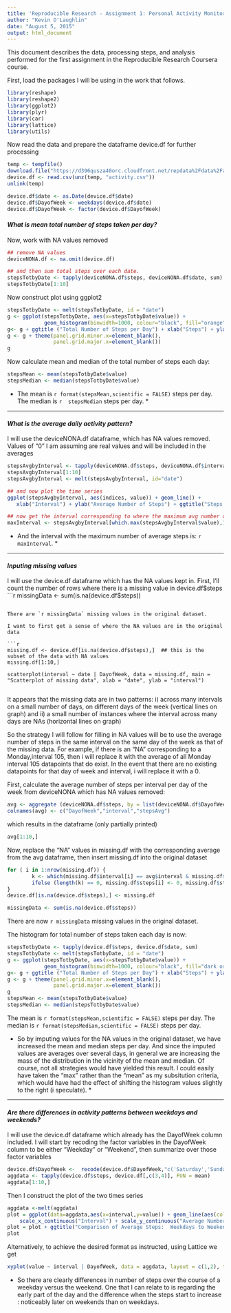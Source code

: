 ```yaml
---
title: 'Reproducible Research - Assignment 1: Personal Activity Monitoring Device Data Analysis'
author: "Kevin O'Laughlin"
date: "August 5, 2015"
output: html_document
---
```


This document describes the data, processing steps, and analysis performed for the first assignment in the Reproducible Research Coursera course.

First, load the packages I will be using in the work that follows.

```r
library(reshape)
library(reshape2)
library(ggplot2)
library(plyr)
library(car)
library(lattice)
library(utils)
```

Now read the data and prepare the dataframe device.df for further processing
```r
temp <- tempfile()
download.file("https://d396qusza40orc.cloudfront.net/repdata%2Fdata%2Factivity.zip",temp, method = "curl")
device.df <- read.csv(unz(temp, "activity.csv"))
unlink(temp)

device.df$date <- as.Date(device.df$date)
device.df$DayofWeek <- weekdays(device.df$date)
device.df$DayofWeek <- factor(device.df$DayofWeek)
```

#### *__What is mean total number of steps taken per day?__*


Now, work with NA values removed

```r
## remove NA values
deviceNONA.df <- na.omit(device.df)

## and then sum total steps over each date.  
stepsTotbyDate <- tapply(deviceNONA.df$steps, deviceNONA.df$date, sum)
stepsTotbyDate[1:10]

```

Now construct plot using ggplot2

```r
stepsTotbyDate <- melt(stepsTotbyDate, id = "date")
g <- ggplot(stepsTotbyDate, aes(x=stepsTotbyDate$value)) +
            geom_histogram(binwidth=1000, colour="black", fill="orange")
g<- g + ggtitle ("Total Number of Steps per Day") + xlab("Steps") + ylab("Number of Days")
g <- g + theme(panel.grid.minor.x=element_blank(), 
               panel.grid.major.x=element_blank())
g

```

Now calculate mean and median of the total number of steps each day:

```r

stepsMean <- mean(stepsTotbyDate$value)
stepsMedian <- median(stepsTotbyDate$value)

```

* The mean is `r format(stepsMean,scientific = FALSE)` steps per day.  The median is `r  stepsMedian` steps per day. *

-----

#### *__What is the average daily activity pattern?__*

I will use the deviceNONA.df dataframe, which has NA values removed.  Values of "0" I am assuming are real values and will be included in the averages

```r

stepsAvgbyInterval <- tapply(deviceNONA.df$steps, deviceNONA.df$interval, mean)
stepsAvgbyInterval[1:10]
stepsAvgbyInterval <- melt(stepsAvgbyInterval, id="date")

## and now plot the time series
ggplot(stepsAvgbyInterval, aes(indices, value)) + geom_line() +
   xlab("Interval") + ylab("Average Number of Steps") + ggtitle("Steps by Interval, Averaged over All Days")
```

```r
## now get the interval corresponding to where the maximum avg number of steps occurs
maxInterval <- stepsAvgbyInterval[which.max(stepsAvgbyInterval$value),1]
```

* And the interval with the maximum number of average steps is: `r maxInterval`. *

-----

#### *__Inputing missing values__*

I will use the device.df dataframe which has the NA values kept in.
First, I'll count the number of rows where there is a missing value in device.df$steps
```r
missingData <- sum(is.na(device.df$steps))

```

There are `r missingData` missing values in the original dataset.

I want to first get a sense of where the NA values are in the original data

```r
missing.df <- device.df[is.na(device.df$steps),]  ## this is the subset of the data with NA values
missing.df[1:10,]

scatterplot(interval ~ date | DayofWeek, data = missing.df, main = "Scatterplot of missing data", xlab = "date", ylab = "interval")


```

It appears that the missing data are in two patterns: i) across many intervals on a small number of days, on different days of the week (vertical lines on graph) and ii) a small number of instances where the interval across many days are NAs (horizontal lines on graph)

So the strategy I will follow for filling in NA values will be to use the average number of steps in the same interval on the same day of the week as that of the missing data.  For example, if there is an "NA" corresponding to a Monday,interval 105, then i will replace it with the average of all Monday  interval 105 datapoints that do exist.  In the event that there are no existing datapoints for that day of week and interval, i will replace it with a 0.

First, calculate the average number of steps per interval per day of the week from deviceNONA which has NA values removed:

```r

avg <- aggregate (deviceNONA.df$steps, by = list(deviceNONA.df$DayofWeek,deviceNONA.df$interval), FUN = "mean")
colnames(avg) <- c("DayofWeek","interval","stepsAvg")

```

which results in the dataframe (only partially printed)
```r
avg[1:10,]
```


Now, replace the "NA" values in missing.df with the corresponding average from the avg dataframe, then insert missing.df into the original dataset


```r

for ( i in 1:nrow(missing.df)) {
        k <- which(missing.df$interval[i] == avg$interval & missing.df$DayofWeek[i] == avg$DayofWeek)
        ifelse (length(k) == 0, missing.df$steps[i] <- 0, missing.df$steps[i] <- avg$stepsAvg[k])
}
device.df[is.na(device.df$steps),] <- missing.df
```


```r

missingData <- sum(is.na(device.df$steps))

```

There are now `r missingData` missing values in the original dataset.



The histogram for total number of steps taken each day is now:

```r
stepsTotbyDate <- tapply(device.df$steps, device.df$date, sum)
stepsTotbyDate <- melt(stepsTotbyDate, id = "date")
g <- ggplot(stepsTotbyDate, aes(x=stepsTotbyDate$value)) +
            geom_histogram(binwidth=1000, colour="black", fill="dark orange")
g<- g + ggtitle ("Total Number of Steps per Day") + xlab("Steps") + ylab("Number of Days")
g <- g + theme(panel.grid.minor.x=element_blank(), 
               panel.grid.major.x=element_blank())
g
stepsMean <- mean(stepsTotbyDate$value)
stepsMedian <- median(stepsTotbyDate$value)
```

The mean is `r format(stepsMean,scientific = FALSE)` steps per day.  The median is `r format(stepsMedian,scientific = FALSE)` steps per day.


*  So by imputing values for the NA values in the original dataset, we have increased the mean and median steps per day.  And since the imputed values are averages over several days, in general we are increasing the mass of the distribution in the vicinity of the mean and median.  Of course, not all strategies would have yielded this result.  I could easily have taken the "max" rather than the "mean" as my subsitution criteria, which would have had the effect of shifting the histogram values slightly to the right (i speculate). *



----
#### *__Are there differences in activity patterns between weekdays and weekends?__*

I will use the device.df dataframe which already has the DayofWeek column included.  I will start by recoding the factor variables in the DayofWeek column to be either "Weekday" or "Weekend", then summarize over those factor variables

```r
device.df$DayofWeek <-  recode(device.df$DayofWeek,"c('Saturday','Sunday') = 'Weekend' ; else= 'Weekday'")
aggdata <- tapply(device.df$steps, device.df[,c(3,4)], FUN = mean)
aggdata[1:10,]
```

Then I construct the plot of the two times series
```r
aggdata <-melt(aggdata)
plot = ggplot(data=aggdata,aes(x=interval,y=value)) + geom_line(aes(color=DayofWeek, ),size=1.15) +
    scale_x_continuous("Interval") + scale_y_continuous("Average Number of Steps")
plot = plot + ggtitle("Comparison of Average Steps:  Weekdays to Weekends")
plot
```

Alternatively, to achieve the desired format as instructed, using Lattice we get
```r
xyplot(value ~ interval | DayofWeek, data = aggdata, layout = c(1,2), type="l",main="Comparison of Steps:  Weekdays to Weekends", xlab = "Interval", ylab = "Number of Steps")
```

* So there are clearly differences in number of steps over the course of a weekday versus the weekend.  One that I can relate to is regarding the early part of the day and the difference when the steps start to increase : noticeably later on weekends than on weekdays. 